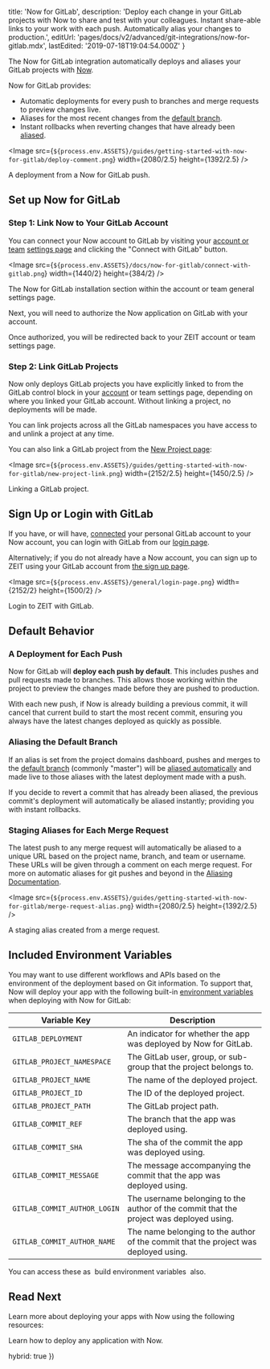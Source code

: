 
  title: 'Now for GitLab',
  description:
    'Deploy each change in your GitLab projects with Now to share and test with your colleagues. Instant share-able links to your work with each push. Automatically alias your changes to production.',
  editUrl: 'pages/docs/v2/advanced/git-integrations/now-for-gitlab.mdx',
  lastEdited: '2019-07-18T19:04:54.000Z'
}

The Now for GitLab integration automatically deploys and aliases your GitLab projects with [Now](/now).

Now for GitLab provides:

- Automatic deployments for every push to branches and merge requests to preview changes live.
- Aliases for the most recent changes from the [default branch](https://docs.gitlab.com/ee/user/project/repository/branches/#default-branch).
- Instant rollbacks when reverting changes that have already been [aliased](/docs/v2/domains-and-aliases/aliasing-a-deployment).

<Image
  src={`${process.env.ASSETS}/guides/getting-started-with-now-for-gitlab/deploy-comment.png`}
  width={2080/2.5}
  height={1392/2.5}
/>
<Caption style={{marginTop: '-40px'}}>A deployment from a Now for GitLab push.</Caption>

## Set up Now for GitLab

### Step 1: Link Now to Your GitLab Account

You can connect your Now account to GitLab by visiting your [account or team](/docs/v2/platform/users-and-teams) [settings page](/account) and clicking the "Connect with GitLab" button.

<Image
src={`${process.env.ASSETS}/docs/now-for-gitlab/connect-with-gitlab.png`}
width={1440/2}
height={384/2}
/>
<Caption>The Now for GitLab installation section within the account or team general settings page.</Caption>

Next, you will need to authorize the Now application on GitLab with your account.

Once authorized, you will be redirected back to your ZEIT account or team settings page.

### Step 2: Link GitLab Projects

Now only deploys GitLab projects you have explicitly linked to from the GitLab control block in your [account](/account) or team settings page, depending on where you linked your GitLab account. Without linking a project, no deployments will be made.

You can link projects across all the GitLab namespaces you have access to and unlink a project at any time.

You can also link a GitLab project from the [New Project page](/new):

<Image
  src={`${process.env.ASSETS}/guides/getting-started-with-now-for-gitlab/new-project-link.png`}
  width={2152/2.5}
  height={1450/2.5}
/>
<Caption style={{marginTop: '-64px'}}>Linking a GitLab project.</Caption>

## Sign Up or Login with GitLab

If you have, or will have, [connected](#step-1:-link-now-to-your-gitlab-account) your personal GitLab account to your Now account, you can login with GitLab from our [login page](/login).

Alternatively; if you do not already have a Now account, you can sign up to ZEIT using your GitLab account from [the sign up page](/signup).

<Image
  src={`${process.env.ASSETS}/general/login-page.png`}
  width={2152/2}
  height={1500/2}
/>
<Caption>Login to ZEIT with GitLab.</Caption>

## Default Behavior

### A Deployment for Each Push

Now for GitLab will **deploy each push by default**. This includes pushes and pull requests made to branches. This allows those working within the project to preview the changes made before they are pushed to production.

With each new push, if Now is already building a previous commit, it will cancel that current build to start the most recent commit, ensuring you always have the latest changes deployed as quickly as possible.

### Aliasing the Default Branch

If an alias is set from the project domains dashboard, pushes and merges to the [default branch](https://docs.gitlab.com/ee/user/project/repository/branches/#default-branch) (commonly "master") will be [aliased automatically](/docs/v2/domains-and-aliases/aliasing-a-deployment) and made live to those aliases with the latest deployment made with a push.

If you decide to revert a commit that has already been aliased, the previous commit's deployment will automatically be aliased instantly; providing you with instant rollbacks.

### Staging Aliases for Each Merge Request

The latest push to any merge request will automatically be aliased to a unique URL based on the project name, branch, and team or username. These URLs will be given through a comment on each merge request. For more on automatic aliases for git pushes and beyond in the [Aliasing Documentation](/docs/v2/domains-and-aliases/aliasing-a-deployment/#git-staging-aliases).

<Image
  src={`${process.env.ASSETS}/guides/getting-started-with-now-for-gitlab/merge-request-alias.png`}
  width={2080/2.5}
  height={1392/2.5}
/>
<Caption style={{marginTop: '-40px'}}>A staging alias created from a merge request.</Caption>

## Included Environment Variables

You may want to use different workflows and APIs based on the environment of the deployment based on Git information. To support that, Now will deploy your app with the following built-in [environment variables](/docs/v2/deployments/environment-variables-and-secrets/) when deploying with Now for GitLab:

| Variable Key                 | Description                                                                             |
| ---------------------------- | --------------------------------------------------------------------------------------- |
| `GITLAB_DEPLOYMENT`          | An indicator for whether the app was deployed by Now for GitLab.                        |
| `GITLAB_PROJECT_NAMESPACE`   | The GitLab user, group, or sub-group that the project belongs to.                       |
| `GITLAB_PROJECT_NAME`        | The name of the deployed project.                                                       |
| `GITLAB_PROJECT_ID`          | The ID of the deployed project.                                                         |
| `GITLAB_PROJECT_PATH`        | The GitLab project path.                                                                |
| `GITLAB_COMMIT_REF`          | The branch that the app was deployed using.                                             |
| `GITLAB_COMMIT_SHA`          | The sha of the commit the app was deployed using.                                       |
| `GITLAB_COMMIT_MESSAGE`      | The message accompanying the commit that the app was deployed using.                    |
| `GITLAB_COMMIT_AUTHOR_LOGIN` | The username belonging to the author of the commit that the project was deployed using. |
| `GITLAB_COMMIT_AUTHOR_NAME`  | The name belonging to the author of the commit that the project was deployed using.     |

<Note>
  You can access these as 
  <GenericLink href="https://zeit.co/docs/v2/deployments/configuration/#build-env">
    build environment variables
  </GenericLink>
   also.
</Note>

## Read Next

Learn more about deploying your apps with Now using the following resources:

<Card title="Deployment Basics" href="/docs/v2/deployments/builds">
  Learn how to deploy any application with Now.
</Card>

  hybrid: true
})
